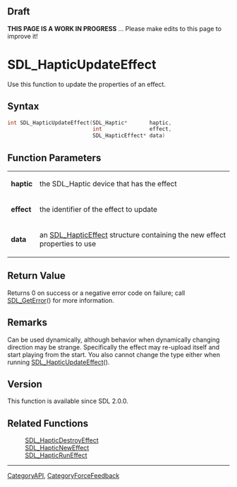== Draft ==

'''THIS PAGE IS A WORK IN PROGRESS''' ... Please make edits to this page to improve it!


= SDL_HapticUpdateEffect =
Use this function to update the properties of an effect.


== Syntax ==
<syntaxhighlight lang='c++'>
int SDL_HapticUpdateEffect(SDL_Haptic*       haptic,
                           int               effect,
                           SDL_HapticEffect* data)
</syntaxhighlight>

== Function Parameters ==
{|
|'''haptic'''
|the SDL_Haptic device that has the effect
|-
|'''effect'''
|the identifier of the effect to update
|-
|'''data'''
|an [[SDL_HapticEffect]] structure containing the new effect properties to use
|}

== Return Value ==
Returns 0 on success or a negative error code on failure; call [[SDL_GetError]]() for more information.

== Remarks ==
Can be used dynamically, although behavior when dynamically changing direction may be strange. Specifically the effect may re-upload itself and start playing from the start. You also cannot change the type either when running [[SDL_HapticUpdateEffect]]().

== Version ==
This function is available since SDL 2.0.0.

== Related Functions ==
:[[SDL_HapticDestroyEffect]]
:[[SDL_HapticNewEffect]]
:[[SDL_HapticRunEffect]]

----
[[CategoryAPI]], [[CategoryForceFeedback]]
